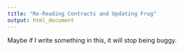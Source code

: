 ```yaml
---
title: "Re-Reading Contracts and Updating Frug"
output: html_document
---
```


Maybe if I write something in this, it will stop being buggy.